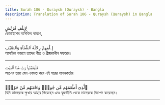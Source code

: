 ```yaml
---
title: Surah 106 - Quraysh (Quraysh) - Bangla
description: Translation of Surah 106 - Quraysh (Quraysh) in Bangla
---
```





<Aside type="quran" title="1">
لِإِيلَٰفِ قُرَيْشٍ
</Aside>

<Aside type="reference" title="1">
কোরাইশের আসক্তির কারণে,
</Aside>

---

<Aside type="quran" title="2">
إِۦلَٰفِهِمْ رِحْلَةَ ٱلشِّتَآءِ وَٱلصَّيْفِ
</Aside>

<Aside type="reference" title="2">
আসক্তির কারণে তাদের শীত ও গ্রীষ্মকালীন সফরের।
</Aside>

---

<Aside type="quran" title="3">
فَلْيَعْبُدُوا۟ رَبَّ هَٰذَا ٱلْبَيْتِ
</Aside>

<Aside type="reference" title="3">
অতএব তারা যেন এবাদত করে এই ঘরের পালনকর্তার
</Aside>

---

<Aside type="quran" title="4">
ٱلَّذِىٓ أَطْعَمَهُم مِّن جُوعٍۢ وَءَامَنَهُم مِّنْ خَوْفٍۭ
</Aside>

<Aside type="reference" title="4">
যিনি তাদেরকে ক্ষুধায় আহার দিয়েছেন এবং যুদ্ধভীতি থেকে তাদেরকে নিরাপদ করেছেন।
</Aside>

---
